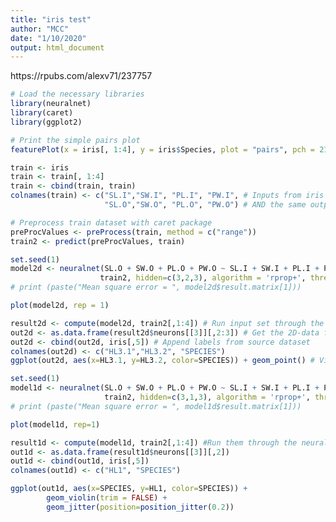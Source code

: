 ```yaml
---
title: "iris test"
author: "MCC"
date: "1/10/2020"
output: html_document
---
```


https://rpubs.com/alexv71/237757

```r
# Load the necessary libraries
library(neuralnet)
library(caret)
library(ggplot2)

# Print the simple pairs plot
featurePlot(x = iris[, 1:4], y = iris$Species, plot = "pairs", pch = 21, auto.key = list(columns = 3))
```

```r
train <- iris
train <- train[, 1:4]
train <- cbind(train, train)
colnames(train) <- c("SL.I","SW.I", "PL.I", "PW.I", # Inputs from iris dataset...
                     "SL.O","SW.O", "PL.O", "PW.O") # AND the same outputs

# Preprocess train dataset with caret package
preProcValues <- preProcess(train, method = c("range"))
train2 <- predict(preProcValues, train)
```


```r
set.seed(1)
model2d <- neuralnet(SL.O + SW.O + PL.O + PW.O ~ SL.I + SW.I + PL.I + PW.I, 
                    train2, hidden=c(3,2,3), algorithm = 'rprop+', threshold = 0.01)
# print (paste("Mean square error = ", model2d$result.matrix[1]))

plot(model2d, rep = 1)
```

```r
result2d <- compute(model2d, train2[,1:4]) # Run input set through the neural network
out2d <- as.data.frame(result2d$neurons[[3]][,2:3]) # Get the 2D-data from middle layer
out2d <- cbind(out2d, iris[,5]) # Append labels from source dataset
colnames(out2d) <- c("HL3.1","HL3.2", "SPECIES")
ggplot(out2d, aes(x=HL3.1, y=HL3.2, color=SPECIES)) + geom_point() # Visualize it

```

```r
set.seed(1)
model1d <- neuralnet(SL.O + SW.O + PL.O + PW.O ~ SL.I + SW.I + PL.I + PW.I, 
                     train2, hidden=c(3,1,3), algorithm = 'rprop+', threshold = 0.01)
# print (paste("Mean square error = ", model1d$result.matrix[1]))

plot(model1d, rep=1)
```

```r
result1d <- compute(model1d, train2[,1:4]) #Run them through the neural network
out1d <- as.data.frame(result1d$neurons[[3]][,2])
out1d <- cbind(out1d, iris[,5])
colnames(out1d) <- c("HL1", "SPECIES")

ggplot(out1d, aes(x=SPECIES, y=HL1, color=SPECIES)) +
        geom_violin(trim = FALSE) +
        geom_jitter(position=position_jitter(0.2))
```























